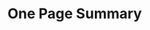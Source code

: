# One Page Summary{-}

\begin{itemize}

\item This assessment for `r spp` incorporates a wide range of data sources: landings data and discard estimates; survey indices of abundance, length- and/or age-composition data for each fishery or survey (with conditional age-at-length data used for the survey); information on weight-at-length, maturity-at-length, and fecundity-at-length; information on natural mortality and the steepness of the Beverton-Holt stock-recruitment relationship; and estimates of ageing error.

\item The longest time series of fishery-independent information off the U.S. west coast arises from the \gls{s-wcgbt} that has been conducted annually from 2003 - 2019. The length and age data from this survey were highly influential on the model estimates of stock size and status. Additionally, these data were used to externally estimate starting parameter values by sex for length-at-age and the fixed values by sex for length-weight relationship.   

\item `r spp` off the U.S. west coast appear to have complex movement patterns, moving across depths, likely driven by season, spawning, and by size. Additionally, observations indicates possible sex-specific aggregations where a higher proportion of female fish are found in shallower (less than 300 m) and deeper waters (greater than 900 m), with higher proportion of male observed at intermediate depths (300 - 700 m).

\item The model parameterization allowed for sex-specific selectivity with female `r spp` never fully selected (maximum selectivity less than 1.0). Large female `r spp` are observed at the deepest depth sampled (1,280 m) off the West Coast and likely extend into unobserved deeper depths. Lack of full selectivity of female `r spp` results in a fraction of unobserved spawning biomass in the population, increasing uncertainty in the estimate of the stock scale that the base model may not fully capture (via asymptotic error assumptions around estimated parameters).  

\item The model was highly sensitive to the assumed value of natural mortality.  The base model fixed the instantaneous rate of natural mortality for females at the median of the prior, 0.108 per year, and estimated male natural mortality as an offset from the female value. When estimated, female natural mortality was well below the median of the prior, around 0.08 per year, which did not appear well supported by the data.  The relative difference in natural mortality by sex appeared to be well defined which informed the decision to only estimate male natural mortality parameterized as an offset from females.   

\item The estimated spawning biomass at the beginning of 2021 was `r ssb_2021` mt ($\sim$95 percent asymptotic intervals: `r ssb_2021_low` to `r ssb_2021_hi` mt), which when compared to unfished spawning biomass (`r ssb0` mt) equates to a relative stock status level of `r round(100*depl_2021,0)` percent ($\sim$95 percent asymptotic intervals: `r round(100*depl_2021_low,0)` to `r round(100*depl_2021_hi,0)` percent).  However, the estimate scale of the stock ($SB_0$) from this assessment, `r ssb0` mt, is lower than the value estimated in the 2011 assessment of 393,507 mt.

\item  Fishing intensity (1 - SPR) over the past decade has been well below the target $SPR_{30\%}$, ranging between `r min(spr_recent_10)` and `r max(spr_recent_10)`. The estimated target spawning biomass based on 25 percent management target is `r format(ssb_targ, big.mark = ',')`. Sustainable total yield, landings plus discards, using an $SPR_{30\%}$ is estimated at `r format(model$derived_quants[model$derived_quants$Label == 'Dead_Catch_SPR', 'Value'], digits = 0, scientific = FALSE, big.mark = ",")` mt.   

\end{itemize}

\newpage